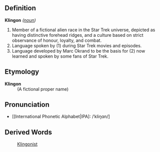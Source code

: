 ==Definition==

;'''Klingon''' ''([[noun]])'' 
#Member of a fictional alien race in the Star Trek universe, depicted as having distinctive forehead ridges, and a culture based on strict observance of honour, loyalty, and combat.
#Language spoken by (1) during Star Trek movies and episodes.
#Language developed by Marc Okrand to be the basis for (2) now learned and spoken by some fans of Star Trek.

==Etymology==
;'''Klingon'''
: (A fictional proper name)

==Pronunciation==
*[[International Phonetic Alphabet|IPA]: /ˈkliŋɑn/]

==Derived Words==
:[[Klingonist]]